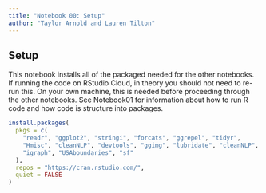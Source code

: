 ```yaml
---
title: "Notebook 00: Setup"
author: "Taylor Arnold and Lauren Tilton"
---
```


## Setup

This notebook installs all of the packaged needed for the other notebooks. If running the
code on RStudio Cloud, in theory you should not need to re-run this. On your own machine,
this is needed before proceeding through the other notebooks. See Notebook01 for information
about how to run R code and how code is structure into packages.

```r
install.packages(
  pkgs = c(
    "readr", "ggplot2", "stringi", "forcats", "ggrepel", "tidyr",
    "Hmisc", "cleanNLP", "devtools", "ggimg", "lubridate", "cleanNLP",
    "igraph", "USAboundaries", "sf"
  ),
  repos = "https://cran.rstudio.com/",
  quiet = FALSE
)
```
